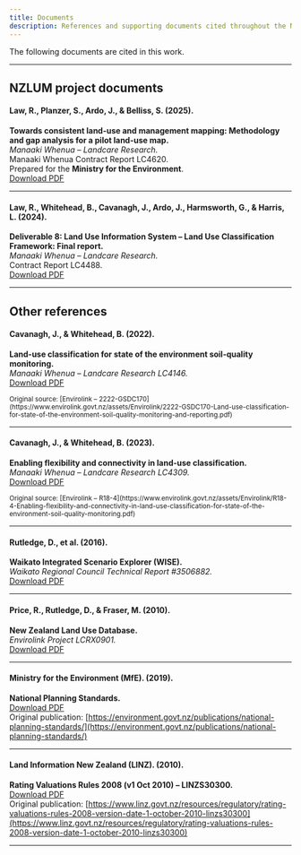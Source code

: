 ```yaml
---
title: Documents
description: References and supporting documents cited throughout the NZLUM classification system
---
```


The following documents are cited in this work.

---

## NZLUM project documents

#### Law, R., Planzer, S., Ardo, J., & Belliss, S. (2025).
**Towards consistent land-use and management mapping: Methodology and gap analysis for a pilot land-use map.**  
_Manaaki Whenua – Landcare Research._  
Manaaki Whenua Contract Report LC4620.  
Prepared for the **Ministry for the Environment**.  
[Download PDF](../../../public/lc4620.pdf)

---

#### Law, R., Whitehead, B., Cavanagh, J., Ardo, J., Harmsworth, G., & Harris, L. (2024).
**Deliverable 8: Land Use Information System – Land Use Classification Framework: Final report.**  
_Manaaki Whenua – Landcare Research._  
Contract Report LC4488.  
[Download PDF](../../../public/lc4488.pdf)

---

## Other references

#### Cavanagh, J., & Whitehead, B. (2022).
**Land-use classification for state of the environment soil-quality monitoring.**  
_Manaaki Whenua – Landcare Research LC4146._  
[Download PDF](../../../public/lc4146.pdf)

<small>
Original source: [Envirolink – 2222-GSDC170](https://www.envirolink.govt.nz/assets/Envirolink/2222-GSDC170-Land-use-classification-for-state-of-the-environment-soil-quality-monitoring-and-reporting.pdf)
</small>

---

#### Cavanagh, J., & Whitehead, B. (2023).
**Enabling flexibility and connectivity in land-use classification.**  
_Manaaki Whenua – Landcare Research LC4309._  
[Download PDF](../../../public/lc4309.pdf)

<small>
Original source: [Envirolink – R18-4](https://www.envirolink.govt.nz/assets/Envirolink/R18-4-Enabling-flexibility-and-connectivity-in-land-use-classification-for-state-of-the-environment-soil-quality-monitoring.pdf)
</small>

---

#### Rutledge, D., et al. (2016).
**Waikato Integrated Scenario Explorer (WISE).**  
_Waikato Regional Council Technical Report #3506882._  
[Download PDF](../../../public/wise.pdf)

---

#### Price, R., Rutledge, D., & Fraser, M. (2010).
**New Zealand Land Use Database.**  
_Envirolink Project LCRX0901._  
[Download PDF](../../../public/lcrx0901.pdf)

---

#### Ministry for the Environment (MfE). (2019).
**National Planning Standards.**  
[Download PDF](../../../public/national-planning-standards-november-2019-updated-2022.pdf)  
Original publication: [https://environment.govt.nz/publications/national-planning-standards/](https://environment.govt.nz/publications/national-planning-standards/)

---

#### Land Information New Zealand (LINZ). (2010).
**Rating Valuations Rules 2008 (v1 Oct 2010) – LINZS30300.**  
[Download PDF](../../../public/LINZS30300.pdf)  
Original publication: [https://www.linz.govt.nz/resources/regulatory/rating-valuations-rules-2008-version-date-1-october-2010-linzs30300](https://www.linz.govt.nz/resources/regulatory/rating-valuations-rules-2008-version-date-1-october-2010-linzs30300)

---
